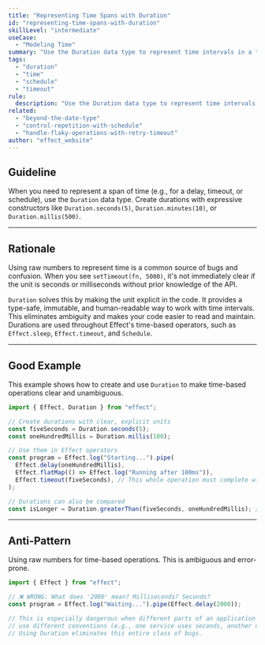 ```yaml
---
title: "Representing Time Spans with Duration"
id: "representing-time-spans-with-duration"
skillLevel: "intermediate"
useCase:
  - "Modeling Time"
summary: "Use the Duration data type to represent time intervals in a type-safe, human-readable, and composable way."
tags:
  - "duration"
  - "time"
  - "schedule"
  - "timeout"
rule:
  description: "Use the Duration data type to represent time intervals instead of raw numbers."
related:
  - "beyond-the-date-type"
  - "control-repetition-with-schedule"
  - "handle-flaky-operations-with-retry-timeout"
author: "effect_website"
---
```


## Guideline

When you need to represent a span of time (e.g., for a delay, timeout, or schedule), use the `Duration` data type. Create durations with expressive constructors like `Duration.seconds(5)`, `Duration.minutes(10)`, or `Duration.millis(500)`.

---

## Rationale

Using raw numbers to represent time is a common source of bugs and confusion. When you see `setTimeout(fn, 5000)`, it's not immediately clear if the unit is seconds or milliseconds without prior knowledge of the API.

`Duration` solves this by making the unit explicit in the code. It provides a type-safe, immutable, and human-readable way to work with time intervals. This eliminates ambiguity and makes your code easier to read and maintain. Durations are used throughout Effect's time-based operators, such as `Effect.sleep`, `Effect.timeout`, and `Schedule`.

---

## Good Example

This example shows how to create and use `Duration` to make time-based operations clear and unambiguous.

```typescript
import { Effect, Duration } from "effect";

// Create durations with clear, explicit units
const fiveSeconds = Duration.seconds(5);
const oneHundredMillis = Duration.millis(100);

// Use them in Effect operators
const program = Effect.log("Starting...").pipe(
  Effect.delay(oneHundredMillis),
  Effect.flatMap(() => Effect.log("Running after 100ms")),
  Effect.timeout(fiveSeconds), // This whole operation must complete within 5 seconds
);

// Durations can also be compared
const isLonger = Duration.greaterThan(fiveSeconds, oneHundredMillis); // true
```

---

## Anti-Pattern

Using raw numbers for time-based operations. This is ambiguous and error-prone.

```typescript
import { Effect } from "effect";

// ❌ WRONG: What does '2000' mean? Milliseconds? Seconds?
const program = Effect.log("Waiting...").pipe(Effect.delay(2000));

// This is especially dangerous when different parts of an application
// use different conventions (e.g., one service uses seconds, another uses milliseconds).
// Using Duration eliminates this entire class of bugs.
```